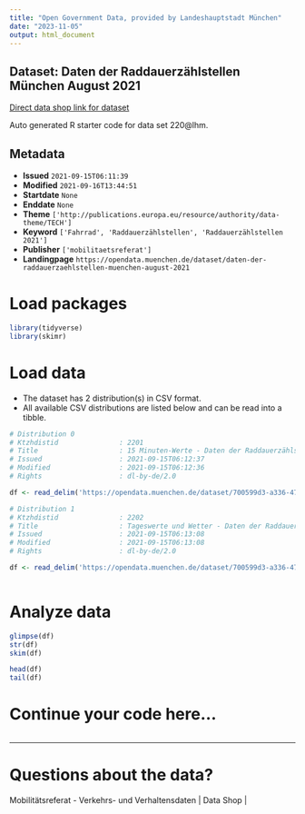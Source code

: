 ```yaml
---
title: "Open Government Data, provided by Landeshauptstadt München"
date: "2023-11-05"
output: html_document
---
```


## Dataset: Daten der Raddauerzählstellen München August 2021

[Direct data shop link for dataset](https://opendata.muenchen.de/dataset/daten-der-raddauerzaehlstellen-muenchen-august-2021)

Auto generated R starter code for data set 220@lhm.

## Metadata

- **Issued** `2021-09-15T06:11:39`
- **Modified** `2021-09-16T13:44:51`
- **Startdate** `None`
- **Enddate** `None`
- **Theme** `['http://publications.europa.eu/resource/authority/data-theme/TECH']`
- **Keyword** `['Fahrrad', 'Raddauerzählstellen', 'Raddauerzählstellen 2021']`
- **Publisher** `['mobilitaetsreferat']`
- **Landingpage** `https://opendata.muenchen.de/dataset/daten-der-raddauerzaehlstellen-muenchen-august-2021`


# Load packages

```r

library(tidyverse)
library(skimr)

```

# Load data

-   The dataset has 2 distribution(s) in CSV format.
-   All available CSV distributions are listed below and can be read into a tibble.

```r

# Distribution 0
# Ktzhdistid               : 2201
# Title                    : 15 Minuten-Werte - Daten der Raddauerzählstellen München August 2021
# Issued                   : 2021-09-15T06:12:37
# Modified                 : 2021-09-15T06:12:36
# Rights                   : dl-by-de/2.0

df <- read_delim('https://opendata.muenchen.de/dataset/700599d3-a336-47e3-8abd-64168f1b49fc/resource/ba2db7af-bfdb-489a-bf41-5f46017febd3/download/rad_2021_08_15min.csv')

# Distribution 1
# Ktzhdistid               : 2202
# Title                    : Tageswerte und Wetter - Daten der Raddauerzählstellen München August 2021
# Issued                   : 2021-09-15T06:13:08
# Modified                 : 2021-09-15T06:13:08
# Rights                   : dl-by-de/2.0

df <- read_delim('https://opendata.muenchen.de/dataset/700599d3-a336-47e3-8abd-64168f1b49fc/resource/3c09982b-bdd8-41b0-a4aa-922adf888a8a/download/rad_2021_08_tage.csv')



```

# Analyze data

```r

glimpse(df)
str(df)
skim(df)

head(df)
tail(df)

```

# Continue your code here...

```r

```

------------------------------------------------------------------------

# Questions about the data?

Mobilitätsreferat - Verkehrs- und Verhaltensdaten | Data Shop | 
